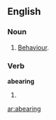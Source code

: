 ==English==

===Noun===
{{en-noun}}
# {{obsolete}} [[behaviour|Behaviour]].

===Verb===
'''abearing'''
# {{present participle of|[[abear]]}}

[[ar:abearing]]